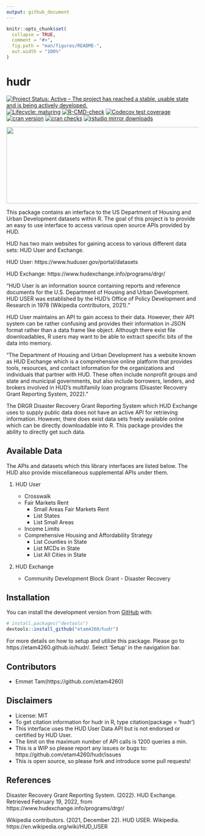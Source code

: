 ```yaml
---
output: github_document
---
```


<!-- README.md is generated from README.Rmd. Please edit that file -->

```r
knitr::opts_chunk$set(
  collapse = TRUE,
  comment = "#>",
  fig.path = "man/figures/README-",
  out.width = "100%"
)
```

# hudr
<!-- badges: start -->
[![Project Status: Active – The project has reached a stable, usable state and is being actively developed.](https://www.repostatus.org/badges/latest/active.svg)](https://www.repostatus.org/#active)
[![Lifecycle: maturing](https://img.shields.io/badge/lifecycle-maturing-blue.svg)](https://www.tidyverse.org/lifecycle/#maturing)
[![R-CMD-check](https://github.com/etam4260/hudr/workflows/R-CMD-check/badge.svg)](https://github.com/etam4260/hudr/actions)
[![Codecov test coverage](https://codecov.io/gh/etam4260/hudr/branch/main/graph/badge.svg)](https://codecov.io/gh/etam4260/hudr?branch=main)
[![cran version](https://www.r-pkg.org/badges/version/hudr)](https://cran.r-project.org/package=hudr)
[![cran checks](https://cranchecks.info/badges/worst/hudr)](https://cranchecks.info/pkgs/hudr)
[![rstudio mirror downloads](https://cranlogs.r-pkg.org/badges/hudr?color=C9A115)](https://github.com/r-hub/cranlogs.app)
<!-- badges: end -->

<img src="https://github.com/etam4260/hudr/blob/main/man/figures/HUD.jpg?raw=true" width="1250" height="200"/>

This package contains an interface to the US Department of Housing and Urban 
Development datasets within R. The goal of this project is to provide an 
easy to use interface to access various open source APIs provided by HUD. 

HUD has two main websites for gaining access to various different data sets:
HUD User and Exchange.

HUD User: https://www.huduser.gov/portal/datasets

HUD Exchange: https://www.hudexchange.info/programs/drgr/

"HUD User is an information source containing reports and reference documents 
for the U.S. Department of Housing and Urban Development. 
HUD USER was established by the HUD's Office of Policy Development
and Research in 1978 (Wikipedia contributors, 2021)."

HUD User maintains an API to gain access to their data. However, their API
system can be rather confusing and provides their information in JSON format 
rather than a data frame like object. Although there exist file downloadables,
R users may want to be able to extract specific bits of the data into memory.

"The Department of Housing and Urban Development has a website known as HUD
Exchange which is a comprehensive online platform that provides tools,
resources, and contact information for the organizations and individuals that
partner with HUD. These often include nonprofit groups and state and municipal
governments, but also include borrowers, lenders, and brokers involved in HUD’s
multifamily loan programs (Disaster Recovery Grant Reporting System, 2022)."

The DRGR Disaster Recovery Grant Reporting System which HUD Exchange uses
to supply public data does not have an active API for retrieving information. 
However, there does exist data sets freely available online which can be directly
downloadable into R. This package provides the ability to directly get such data.

## Available Data

The APIs and datasets which this library interfaces are listed below. The HUD
also provide miscellaneous supplemental APIs under them.

1) HUD User
  
    * Crosswalk
    * Fair Markets Rent
      + Small Areas Fair Markets Rent
      + List States
      + List Small Areas
    * Income Limits
    * Comprehensive Housing and Affordability Strategy
      + List Counties in State
      + List MCDs in State
      + List All Cities in State
    
2) HUD Exchange

    * Community Development Block Grant - Disaster Recovery
    

    
## Installation

You can install the development version from [GitHub](https://github.com/) with:

``` r
# install.packages("devtools")
devtools::install_github("etam4260/hudr")
```

For more details on how to setup and utilize this package. Please go to
https://etam4260.github.io/hudr/. Select 'Setup' in the navigation bar.


## Contributors

* Emmet Tam(https://github.com/etam4260)


## Disclaimers

* License: MIT
* To get citation information for hudr in R, type citation(package = 'hudr')
* This interface uses the HUD User Data API but is not endorsed or certified by HUD User.
* The limit on the maximum number of API calls is 1200 queries a min.
* This is a WIP so please report any issues or bugs to: https://github.com/etam4260/hudr/issues
* This is open source, so please fork and introduce some pull requests!

## References

Disaster Recovery Grant Reporting System. (2022). HUD Exchange. Retrieved
February 19, 2022, from https://www.hudexchange.info/programs/drgr/

Wikipedia contributors. (2021, December 22). HUD USER. Wikipedia.
https://en.wikipedia.org/wiki/HUD_USER

